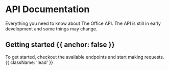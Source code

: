 

<HeroPattern />

# API Documentation

Everything you need to know about The Office API. The API is still in early development and some things may change.

## Getting started {{ anchor: false }}

To get started, checkout the available endpoints and start making requests. {{ className: 'lead' }}

<Resources />
